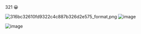 
321 😀


![316bc32610fd9322c4c887b326d2e575_format,png](https://user-images.githubusercontent.com/26183306/156936114-c733d064-cc1b-44a0-8c35-8c58210772ab.png)
![image](https://user-images.githubusercontent.com/26183306/156936349-15f2cd45-6d4e-4029-a75f-e750c6ba38c1.png)


![image](https://user-images.githubusercontent.com/26183306/156936430-9f3ccc88-3eac-4667-a32d-31bbe9d35c67.png)

